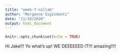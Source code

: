```yaml
---
title: "week-7-collab"
author: "Morganne Sigismonti"
date: "11/16/2020"
output: html_document
---
```


```r
knitr::opts_chunk$set(echo = TRUE)
```

Hi Jake!!!
Yo what's up! WE DEEEEEED IT!!!
amazing!!!!
